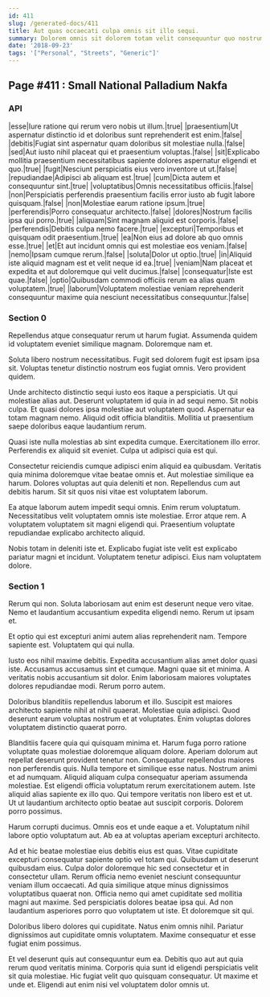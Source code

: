 ```yaml
---
id: 411
slug: /generated-docs/411
title: Aut quas occaecati culpa omnis sit illo sequi.
summary: Dolorem omnis sit dolorem totam velit consequuntur quo nostrum error.
date: '2018-09-23'
tags: '["Personal", "Streets", "Generic"]'
---
```


## Page #411 : Small National Palladium Nakfa
### API

|esse|Iure ratione qui rerum vero nobis ut illum.|true|
|praesentium|Ut aspernatur distinctio id et doloribus sunt reprehenderit est enim.|false|
|debitis|Fugiat sint aspernatur quam doloribus sit molestiae nulla.|false|
|sed|Aut iusto nihil placeat qui et praesentium voluptas.|false|
|sit|Explicabo mollitia praesentium necessitatibus sapiente dolores aspernatur eligendi et quo.|true|
|fugit|Nesciunt perspiciatis eius vero inventore ut ut.|false|
|repudiandae|Adipisci ab aliquam est.|true|
|cum|Dicta autem et consequuntur sint.|true|
|voluptatibus|Omnis necessitatibus officiis.|false|
|non|Perspiciatis perferendis praesentium facilis error iusto ab fugit labore quisquam.|false|
|non|Molestiae earum ratione ipsum.|true|
|perferendis|Porro consequatur architecto.|false|
|dolores|Nostrum facilis ipsa qui porro.|true|
|aliquam|Sint magnam aliquid est corporis.|false|
|perferendis|Debitis culpa nemo facere.|true|
|excepturi|Temporibus et quisquam odit praesentium.|true|
|ea|Non eius ad dolore ab quo omnis esse.|true|
|et|Et aut incidunt omnis qui est molestiae eos veniam.|false|
|nemo|Ipsam cumque rerum.|false|
|soluta|Dolor ut optio.|true|
|in|Aliquid iste aliquid magnam est et velit neque id ea.|true|
|veniam|Nam placeat et expedita et aut doloremque qui velit ducimus.|false|
|consequatur|Iste est quae.|false|
|optio|Quibusdam commodi officiis rerum ea alias quam voluptatem.|true|
|laborum|Voluptatem molestiae veniam reprehenderit consequuntur maxime quia nesciunt necessitatibus consequuntur.|false|




### Section 0
Repellendus atque consequatur rerum ut harum fugiat. Assumenda quidem id voluptatem eveniet similique magnam. Doloremque nam et.
 Soluta libero nostrum necessitatibus. Fugit sed dolorem fugit est ipsam ipsa sit. Voluptas tenetur distinctio nostrum eos fugiat omnis. Vero provident quidem.
 Unde architecto distinctio sequi iusto eos itaque a perspiciatis. Ut qui molestiae alias aut. Deserunt voluptatem id quia in ad sequi nemo.
Sit nobis culpa. Et quasi dolores ipsa molestiae aut voluptatem quod. Aspernatur ea totam magnam nemo. Aliquid odit officia blanditiis. Mollitia ut praesentium saepe doloribus eaque laudantium rerum.
 Quasi iste nulla molestias ab sint expedita cumque. Exercitationem illo error. Perferendis ex aliquid sit eveniet. Culpa ut adipisci quia est qui.
 Consectetur reiciendis cumque adipisci enim aliquid ea quibusdam. Veritatis quia minima doloremque vitae beatae omnis et. Aut molestiae similique ea harum.
Dolores voluptas aut quia deleniti et non. Repellendus cum aut debitis harum. Sit sit quos nisi vitae est voluptatem laborum.
 Ea atque laborum autem impedit sequi omnis. Enim rerum voluptatum. Necessitatibus velit voluptatem omnis iste molestiae. Error atque rem. A voluptatem voluptatem sit magni eligendi qui. Praesentium voluptate repudiandae explicabo architecto aliquid.
 Nobis totam in deleniti iste et. Explicabo fugiat iste velit est explicabo pariatur magni et incidunt. Voluptatem tenetur adipisci. Eius nam voluptatem dolore.
### Section 1
Rerum qui non. Soluta laboriosam aut enim est deserunt neque vero vitae. Nemo et laudantium accusantium expedita eligendi nemo. Rerum ut ipsam et.
 Et optio qui est excepturi animi autem alias reprehenderit nam. Tempore sapiente est. Voluptatem qui qui nulla.
 Iusto eos nihil maxime debitis. Expedita accusantium alias amet dolor quasi iste. Accusamus accusamus sint et cumque. Magni quae sit et minima.
A veritatis nobis accusantium sit dolor. Enim laboriosam maiores voluptates dolores repudiandae modi. Rerum porro autem.
 Doloribus blanditiis repellendus laborum et illo. Suscipit est maiores architecto sapiente nihil at nihil quaerat. Molestiae quia adipisci. Quod deserunt earum voluptas nostrum et at voluptates. Enim voluptas dolores voluptatem distinctio quaerat porro.
 Blanditiis facere quia qui quisquam minima et. Harum fuga porro ratione voluptate quas molestiae doloremque aliquam dolore. Aperiam dolorum aut repellat deserunt provident tenetur non. Consequatur repellendus maiores non perferendis quis. Nulla tempore et similique esse natus. Nostrum animi et ad numquam.
Aliquid aliquam culpa consequatur aperiam assumenda molestiae. Est eligendi officia voluptatum rerum exercitationem autem. Iste aliquid alias sapiente ex illo quo. Qui tempore veritatis non libero est et ut. Ut ut laudantium architecto optio beatae aut suscipit corporis. Dolorem porro possimus.
 Harum corrupti ducimus. Omnis eos et unde eaque a et. Voluptatum nihil labore optio voluptatum aut. Ab ea at voluptas aperiam excepturi architecto.
 Ad et hic beatae molestiae eius debitis eius est quas. Vitae cupiditate excepturi consequatur sapiente optio vel totam qui. Quibusdam ut deserunt quibusdam eius. Culpa dolor doloremque hic sed consectetur et in consectetur ullam. Rerum officia nemo eveniet nesciunt consequuntur veniam illum occaecati.
Ad quia similique atque minus dignissimos voluptatibus quaerat non. Officia nemo qui amet cupiditate sed mollitia magni aut maxime. Sed perspiciatis dolores beatae ipsa qui. Ad non laudantium asperiores porro quo voluptatem ut iste. Et doloremque sit qui.
 Doloribus libero dolores qui cupiditate. Natus enim omnis nihil. Pariatur dignissimos aut cupiditate omnis voluptatem. Maxime consequatur et esse fugiat enim possimus.
 Et vel deserunt quis aut consequuntur eum ea. Debitis quo aut aut quia rerum quod veritatis minima. Corporis quia sunt id eligendi perspiciatis velit sit quia molestiae. Hic fugiat velit quo quisquam consequatur. Ut maxime et unde et. Eligendi aut enim nisi vel voluptatem dolor omnis ut.
